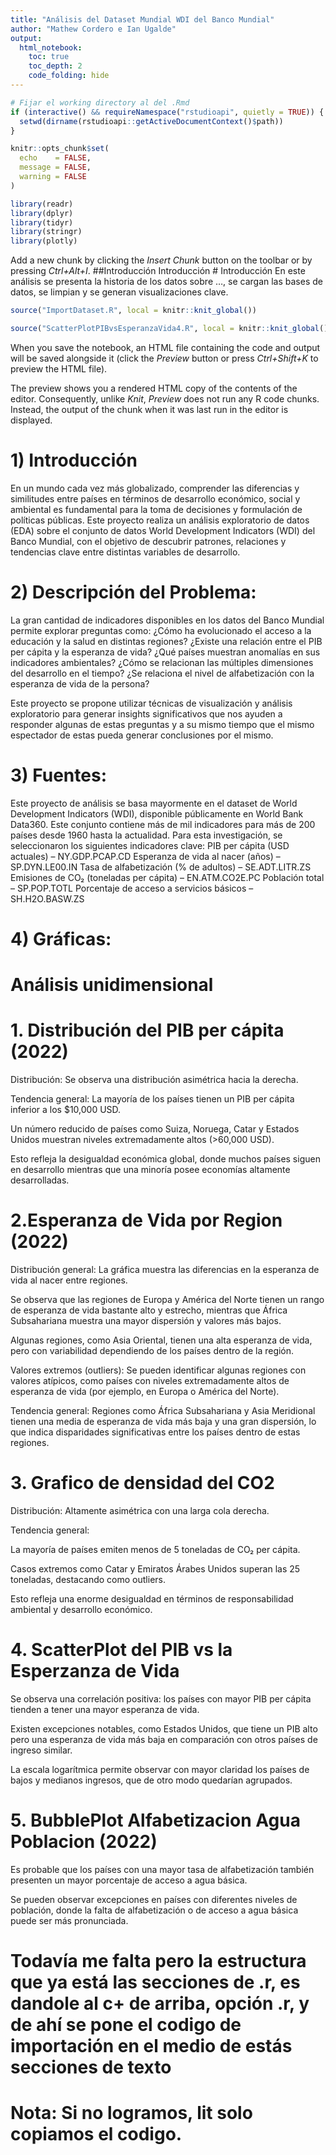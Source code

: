 ```yaml
---
title: "Análisis del Dataset Mundial WDI del Banco Mundial"
author: "Mathew Cordero e Ian Ugalde"
output: 
  html_notebook:
    toc: true
    toc_depth: 2
    code_folding: hide
---
```


```r
# Fijar el working directory al del .Rmd
if (interactive() && requireNamespace("rstudioapi", quietly = TRUE)) {
  setwd(dirname(rstudioapi::getActiveDocumentContext()$path))
}

knitr::opts_chunk$set(
  echo    = FALSE,
  message = FALSE,
  warning = FALSE
)

library(readr)
library(dplyr)
library(tidyr)
library(stringr)
library(plotly)
```


Add a new chunk by clicking the *Insert Chunk* button on the toolbar or by pressing *Ctrl+Alt+I*. ##Introducción Introducción \# Introducción En este análisis se presenta la historia de los datos sobre ..., se cargan las bases de datos, se limpian y se generan visualizaciones clave.



```r
source("ImportDataset.R", local = knitr::knit_global())
```

```r
source("ScatterPlotPIBvsEsperanzaVida4.R", local = knitr::knit_global())
```

When you save the notebook, an HTML file containing the code and output will be saved alongside it (click the *Preview* button or press *Ctrl+Shift+K* to preview the HTML file).

The preview shows you a rendered HTML copy of the contents of the editor. Consequently, unlike *Knit*, *Preview* does not run any R code chunks. Instead, the output of the chunk when it was last run in the editor is displayed.

# 1) Introducción
 En un mundo cada vez más globalizado, comprender las diferencias y similitudes entre países en términos de desarrollo económico, social y ambiental es fundamental para la toma de decisiones y formulación de políticas públicas. Este proyecto realiza un análisis exploratorio de datos (EDA) sobre el conjunto de datos World Development Indicators (WDI) del Banco Mundial, con el objetivo de descubrir patrones, relaciones y tendencias clave entre distintas variables de desarrollo.
 
# 2) Descripción del Problema:
La gran cantidad de indicadores disponibles en los datos del Banco Mundial permite explorar preguntas como:
¿Cómo ha evolucionado el acceso a la educación y la salud en distintas regiones?
¿Existe una relación entre el PIB per cápita y la esperanza de vida?
¿Qué países muestran anomalías en sus indicadores ambientales?
¿Cómo se relacionan las múltiples dimensiones del desarrollo en el tiempo?
¿Se relaciona el nivel de alfabetización con la esperanza de vida de la persona?


Este proyecto se propone utilizar técnicas de visualización y análisis exploratorio para generar insights significativos que nos ayuden a responder algunas de estas preguntas y a su mismo tiempo que el mismo espectador de estas pueda generar conclusiones por el mismo.

# 3) Fuentes:
Este proyecto de análisis se basa mayormente en el dataset de World Development Indicators (WDI), disponible públicamente en World Bank Data360. Este conjunto contiene más de mil indicadores para más de 200 países desde 1960 hasta la actualidad. Para esta investigación, se seleccionaron los siguientes indicadores clave:
PIB per cápita (USD actuales) – NY.GDP.PCAP.CD
Esperanza de vida al nacer (años) – SP.DYN.LE00.IN
Tasa de alfabetización (% de adultos) – SE.ADT.LITR.ZS
Emisiones de CO₂ (toneladas per cápita) – EN.ATM.CO2E.PC
Población total – SP.POP.TOTL
Porcentaje de acceso a servicios básicos – SH.H2O.BASW.ZS

# 4) Gráficas:

# Análisis unidimensional

# 1. Distribución del PIB per cápita (2022)
Distribución: Se observa una distribución asimétrica hacia la derecha.


Tendencia general:
La mayoría de los países tienen un PIB per cápita inferior a los $10,000 USD.

Un número reducido de países como Suiza, Noruega, Catar y Estados Unidos muestran niveles extremadamente altos (>60,000 USD).

Esto refleja la desigualdad económica global, donde muchos países siguen en desarrollo mientras que una minoría posee economías altamente desarrolladas.


# 2.Esperanza de Vida por Region (2022)

Distribución general: La gráfica muestra las diferencias en la esperanza de vida al nacer entre regiones.


Se observa que las regiones de Europa y América del Norte tienen un rango de esperanza de vida bastante alto y estrecho, mientras que África Subsahariana muestra una mayor dispersión y valores más bajos.


Algunas regiones, como Asia Oriental, tienen una alta esperanza de vida, pero con variabilidad dependiendo de los países dentro de la región.

Valores extremos (outliers): Se pueden identificar algunas regiones con valores atípicos, como países con niveles extremadamente altos de esperanza de vida (por ejemplo, en Europa o América del Norte).

Tendencia general: Regiones como África Subsahariana y Asia Meridional tienen una media de esperanza de vida más baja y una gran dispersión, lo que indica disparidades significativas entre los países dentro de estas regiones.

# 3. Grafico de densidad del CO2

Distribución: Altamente asimétrica con una larga cola derecha.


Tendencia general:

La mayoría de países emiten menos de 5 toneladas de CO₂ per cápita.

Casos extremos como Catar y Emiratos Árabes Unidos superan las 25 toneladas, destacando como outliers.


Esto refleja una enorme desigualdad en términos de responsabilidad ambiental y desarrollo económico.


# 4. ScatterPlot del PIB vs la Esperzanza de Vida

Se observa una correlación positiva: los países con mayor PIB per cápita tienden a tener una mayor esperanza de vida.


Existen excepciones notables, como Estados Unidos, que tiene un PIB alto pero una esperanza de vida más baja en comparación con otros países de ingreso similar.

La escala logarítmica permite observar con mayor claridad los países de bajos y medianos ingresos, que de otro modo quedarían agrupados.

# 5. BubblePlot Alfabetizacion Agua Poblacion (2022)

Es probable que los países con una mayor tasa de alfabetización también presenten un mayor porcentaje de acceso a agua básica.


Se pueden observar excepciones en países con diferentes niveles de población, donde la falta de alfabetización o de acceso a agua básica puede ser más pronunciada.


# Todavía me falta pero la estructura que ya está las secciones de .r, es dandole al c+ de arriba, opción .r, y de ahí se pone el codigo de importación en el medio de estás secciones de texto


# Nota: Si no logramos, lit solo copiamos el codigo.